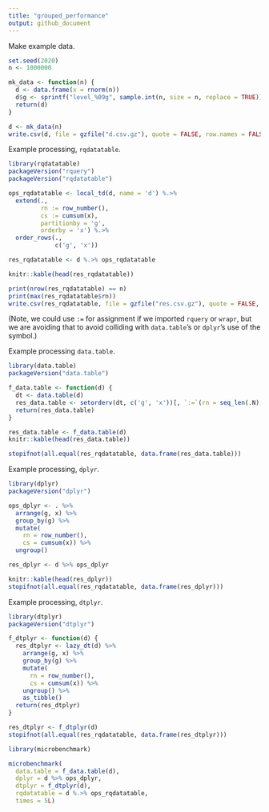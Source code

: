 ```yaml
---
title: "grouped_performance"
output: github_document
---
```


Make example data.

```r
set.seed(2020)
n <- 1000000

mk_data <- function(n) {
  d <- data.frame(x = rnorm(n))
  d$g <- sprintf("level_%09g", sample.int(n, size = n, replace = TRUE))
  return(d)
}

d <- mk_data(n)
write.csv(d, file = gzfile("d.csv.gz"), quote = FALSE, row.names = FALSE)
```

Example processing, `rqdatatable`.

```r
library(rqdatatable)
packageVersion("rquery")
packageVersion("rqdatatable")

ops_rqdatatable <- local_td(d, name = 'd') %.>%
  extend(.,
         rn := row_number(),
         cs := cumsum(x),
         partitionby = 'g',
         orderby = 'x') %.>%
  order_rows(.,
             c('g', 'x'))

res_rqdatatable <- d %.>% ops_rqdatatable

knitr::kable(head(res_rqdatatable))

print(nrow(res_rqdatatable) == n)
print(max(res_rqdatatable$rn))
write.csv(res_rqdatatable, file = gzfile("res.csv.gz"), quote = FALSE, row.names = FALSE)
```

(Note, we could use `:=` for assignment if we imported `rquery` or `wrapr`, but we
are avoiding that to avoid colliding with `data.table`'s or `dplyr`'s use of the symbol.)

Example processing `data.table`.

```r
library(data.table)
packageVersion("data.table")

f_data.table <- function(d) {
  dt <- data.table(d)
  res_data.table <- setorderv(dt, c('g', 'x'))[, `:=`(rn = seq_len(.N), cs = cumsum(x)), by = g]
  return(res_data.table)
}

res_data.table <- f_data.table(d)
knitr::kable(head(res_data.table))

stopifnot(all.equal(res_rqdatatable, data.frame(res_data.table)))
```


Example processing, `dplyr`.

```r
library(dplyr)
packageVersion("dplyr")

ops_dplyr <- . %>%
  arrange(g, x) %>%
  group_by(g) %>%
  mutate(
    rn = row_number(),
    cs = cumsum(x)) %>%
  ungroup()

res_dplyr <- d %>% ops_dplyr

knitr::kable(head(res_dplyr))
stopifnot(all.equal(res_rqdatatable, data.frame(res_dplyr)))
```

Example processing, `dtplyr`.

```r
library(dtplyr)
packageVersion("dtplyr")

f_dtplyr <- function(d) {
  res_dtplyr <- lazy_dt(d) %>%
    arrange(g, x) %>%
    group_by(g) %>%
    mutate(
      rn = row_number(),
      cs = cumsum(x)) %>%
    ungroup() %>%
    as_tibble()
  return(res_dtplyr)
}

res_dtplyr <- f_dtplyr(d)
stopifnot(all.equal(res_rqdatatable, data.frame(res_dtplyr)))
```

```r
library(microbenchmark)

microbenchmark(
  data.table = f_data.table(d),
  dplyr = d %>% ops_dplyr,
  dtplyr = f_dtplyr(d),
  rqdatatable = d %.>% ops_rqdatatable,
  times = 5L)
```



